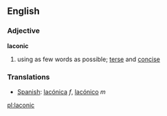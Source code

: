 ==English==
===Adjective===
'''laconic'''
# using as few words as possible; [[terse]] and [[concise]]

===Translations===
*[[Spanish]]: [[lacónica]] ''f'', [[lacónico]] ''m''

[[pl:laconic]]